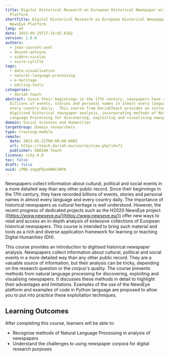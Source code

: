 ```yaml
---
title: Digital Historical Research on European Historical Newspaper with NewsEye
  Platform
shortTitle: Digital Historical Research on European Historical Newspaper with
  NewsEye Platform
lang: en
date: 2023-09-25T17:14:02.616Z
version: 1.0.0
authors:
  - jean-caurant-axel
  - doucet-antoine
  - sidère-nicolas
  - suire-cyrille
tags:
  - data-visualisation
  - natural-language-processing
  - e-heritage
  - editing-tools
categories:
  - dariah-teach
abstract: Since their beginnings in the 17th century, newspapers have recorded
  billions of events, stories and personal names in almost every language and
  every country daily.  This course from DariahTeach provides an introduction to
  digitised historical newspaper analysis, incorporating methods of Natural
  Language Processing for discovering, exploiting and visualising newspapers.
domain: Social Sciences and Humanities
targetGroup: Domain researchers
type: training-module
remote:
  date: 2023-05-22T00:00:00.000Z
  url: https://teach.dariah.eu/course/view.php?id=71
  publisher: DARIAH Teach
licence: ccby-4.0
toc: false
draft: false
uuid: iPBb-zngqFQunmWOCSWYK
---
```

Newspapers collect information about cultural, political and social events in a more detailed way than any other public record. Since their beginnings in the 17th century, they have recorded billions of events, stories and personal names in almost every language and every country daily. The importance of historical newspapers as cultural heritage is well understood. However, the recent progress of dedicated projects such as the H2020 NewsEye project ([https://www.newseye.eu/](https://www.newseye.eu/)) offer new ways to read and access an in-depth analysis of extensive collections of European historical newspapers. This course is intended to bring such material and tools as a rich and diverse application framework for learning or teaching Digital Humanities (DH).

This course provides an introduction to digitised historical newspaper analysis. Newspapers collect information about cultural, political and social events in a more detailed way than any other public record. They are a valuable source of information, but their analysis can be tricky, depending on the research question or the corpus's quality. The course presents methods from natural language processing for discovering, exploiting and visualising newspapers. It discusses these methods in detail to highlight their advantages and limitations. Examples of the use of the NewsEye platform and examples of code in Python language are proposed to allow you to put into practice these exploitation techniques.

## L﻿earning Outcomes

A﻿fter completing this course, learners will be able to:

- R﻿ecognise methods of Natural Language Processing in analysis of newspapers
- U﻿nderstand the challenges to using newspaper corpora for digital research purposes